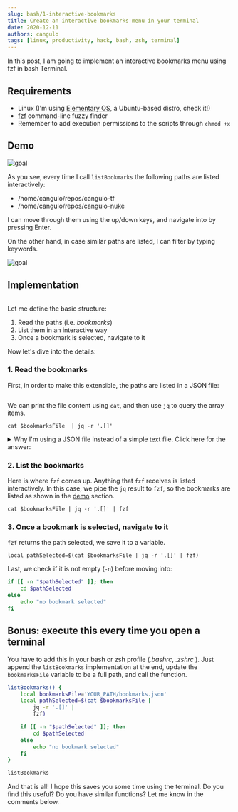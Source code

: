```yaml
---
slug: bash/1-interactive-bookmarks
title: Create an interactive bookmarks menu in your terminal
date: 2020-12-11
authors: cangulo
tags: [linux, productivity, hack, bash, zsh, terminal]
---
```



In this post, I am going to implement an interactive bookmarks menu using fzf in bash Terminal.

<!--truncate-->

## Requirements
* Linux (I'm using [Elementary OS](https://elementary.io), a Ubuntu-based distro, check it!)
* [fzf](https://github.com/junegunn/fzf) command-line fuzzy finder
* Remember to add execution permissions to the scripts through `chmod +x`

## Demo

![goal](goal.gif)

As you see, every time I call `listBookmarks` the following paths are listed interactively:
* /home/cangulo/repos/cangulo-tf
* /home/cangulo/repos/cangulo-nuke

I can move through them using the up/down keys, and navigate into by pressing Enter.

On the other hand, in case similar paths are listed, I can filter by typing keywords.

![goal](demo_filter.gif)

## Implementation

```bash file=./code/listbookmarks.sh
```

<CaptionDocusaurus label="listBookmarks function" linkIsRelative={true} link="posts/bash/1-interactive-bookmarks/code/listbookmarks.sh" />

Let me define the basic structure:
1. Read the paths (i.e. _bookmarks_)
2. List them in an interactive way
3. Once a bookmark is selected, navigate to it

Now let's dive into the details:

### 1. Read the bookmarks
First, in order to make this extensible, the paths are listed in a JSON file:

```json file=code/bookmarks.json
```

<CaptionDocusaurus label="bookmarks" linkIsRelative={true} link="posts/bash/1-interactive-bookmarks/code/bookmarks.json" />

We can print the file content using `cat`, and then use `jq` to query the array items. 

`cat $bookmarksFile  | jq -r '.[]'`

<details>
    <summary>Why I'm using a JSON file instead of a simple text file. Click here for the answer:</summary>

    TODO: Update this with the article link
    It is because in the next article I will define more advanced bookmarks with different properties used by new features 😁
</details>

### 2. List the bookmarks

Here is where `fzf` comes up. Anything that `fzf`  receives is listed interactively. In this case, we pipe the `jq` result to `fzf`, so the bookmarks are listed as shown in the [demo](#demo) section.

`cat $bookmarksFile | jq -r '.[]' | fzf`

### 3. Once a bookmark is selected, navigate to it

`fzf` returns the path selected, we save it to a variable.

`local pathSelected=$(cat $bookmarksFile | jq -r '.[]' | fzf)`

Last, we check if it is not empty (`-n`) before moving into:

```bash
if [[ -n "$pathSelected" ]]; then
    cd $pathSelected
else
    echo "no bookmark selected"
fi
```
## Bonus: execute this every time you open a terminal
You have to add this in your bash or zsh profile (_.bashrc_, _.zshrc_ ). Just append the `listBookmarks` implementation at the end, update the `bookmarksFile` variable to be a full path, and call the function.

```bash
listBookmarks() {
    local bookmarksFile='YOUR_PATH/bookmarks.json'
    local pathSelected=$(cat $bookmarksFile |
        jq -r '.[]' |
        fzf)

    if [[ -n "$pathSelected" ]]; then
        cd $pathSelected
    else
        echo "no bookmark selected"
    fi
}

listBookmarks
```

And that is all! I hope this saves you some time using the terminal. Do you find this useful? Do you have similar functions? Let me know in the comments below.

<Gif id="xUPOqo6E1XvWXwlCyQ"  />

<AboutMe/>

<ShareDocusaurus 
  slug="posts/bash/1-interactive-bookmarks" 
  title={frontMatter.title}
  tags={frontMatter.tags} />